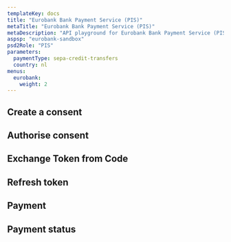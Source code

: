 ```yaml
---
templateKey: docs
title: "Eurobank Bank Payment Service (PIS)"
metaTitle: "Eurobank Bank Payment Service (PIS)"
metaDescription: "API playground for Eurobank Bank Payment Service (PIS)"
aspsp: "eurobank-sandbox"
psd2Role: "PIS"
parameters:
  paymentType: sepa-credit-transfers
  country: nl
menus:
  eurobank: 
    weight: 2
---
```







  <step>

  ## Create a consent

  <StepInitiatePayment requestOverride={eurobankPISPRequestOverride} />
  </step>
<step>

  ## Authorise consent

  <AuthoriseStep/>
</step>
<step>

  ## Exchange Token from Code

  <CreateToken/>
</step>
<step>

  ## Refresh token

  <RefreshToken/>
  </step>
  <step>

  ## Payment

  <StepPayment/>
  </step>
  <step>

  ## Payment status

  <StepPaymentStatus/>
  </step>

